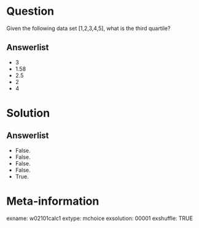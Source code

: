 Question
========
Given the following data set [1,2,3,4,5], what is the third quartile?

Answerlist
----------
* 3
* 1.58
* 2.5
* 2
* 4


Solution
========

Answerlist
----------
* False.
* False.
* False.
* False.
* True.


Meta-information
================
exname: w02101calc1
extype: mchoice
exsolution: 00001
exshuffle: TRUE